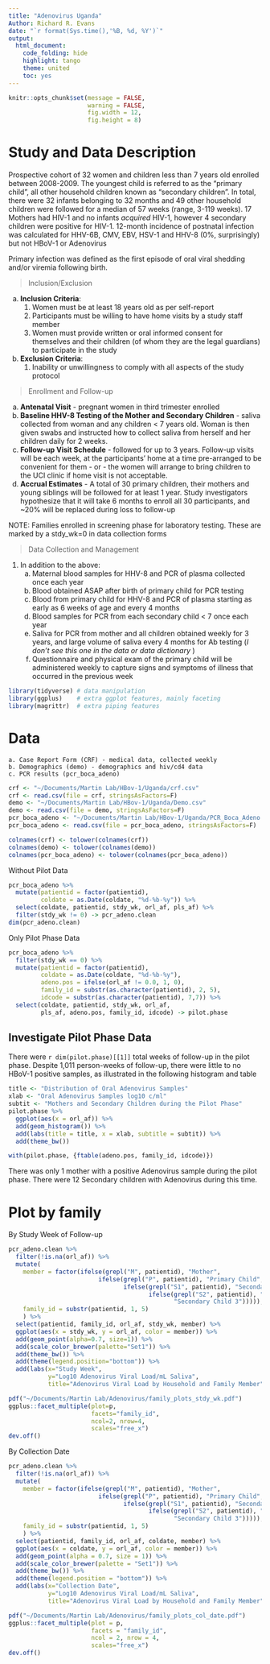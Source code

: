 ```yaml
---
title: "Adenovirus Uganda"
Author: Richard R. Evans
date: "`r format(Sys.time(),'%B, %d, %Y')`"
output: 
  html_document: 
    code_folding: hide
    highlight: tango
    theme: united
    toc: yes
---
```


```r
knitr::opts_chunk$set(message = FALSE,
                      warning = FALSE,
                      fig.width = 12,
                      fig.height = 8)
```

# Study and Data Description

Prospective cohort of 32 women and children less than 7 years old enrolled between 2008-2009. The youngest child is referred to as the "primary child", all other household children known as "secondary children". In total, there were 32 infants belonging to 32 months and 49 other household children were followed for a median of 57 weeks (range, 3-119 weeks). 17 Mothers had HIV-1 and no infants *acquired* HIV-1, however 4 secondary children were positive for HIV-1. 12-month incidence of postnatal infection was calculated for HHV-6B, CMV, EBV, HSV-1 and HHV-8 (0%, surprisingly) but not HBoV-1 or Adenovirus

Primary infection was defined as the first episode of oral viral shedding and/or viremia following birth.

> Inclusion/Exclusion

a. **Inclusion Criteria**:
    1. Women must be at least 18 years old as per self-report
    2. Participants must be willing to have home visits by a study staff member
    3. Women must provide written or oral informed consent for themselves and their children (of whom they are the legal guardians) to participate in the study

b.  **Exclusion Criteria**:
    1. Inability or unwillingness to comply with all aspects of the study protocol
    
> Enrollment and Follow-up

a. **Antenatal Visit** - pregnant women in third trimester enrolled
b. **Baseline HHV-8 Testing of the Mother and Secondary Children** - saliva collected from woman and any children < 7 years old. Woman is then given swabs and instructed how to collect saliva from herself and her children daily for 2 weeks.
c. **Follow-up Visit Schedule** - followed for up to 3 years. Follow-up visits will be each week, at the participants' home at a time pre-arranged to be convenient for them - or - the women will arrange to bring children to the UCI clinic if home visit is not acceptable.
d. **Accrual Estimates** - A total of 30 primary children, their mothers and young siblings will be followed for at least 1 year. Study investigators hypothesize that it will take 6 months to enroll all 30 participants, and ~20% will be replaced during loss to follow-up

NOTE: Families enrolled in screening phase for laboratory testing. These are marked by a stdy_wk=0 in data collection forms

> Data Collection and Management

1. In addition to the above:
    a. Maternal blood samples for HHV-8 and PCR of plasma collected once each year
    b. Blood obtained ASAP after birth of primary child for PCR testing
    c. Blood from primary child for HHV-8 and PCR of plasma starting as early as 6 weeks of age and every 4 months
    d. Blood samples for PCR from each secondary child < 7 once each year
    e. Saliva for PCR from mother and all children obtained weekly for 3 years, and large volume of saliva every 4 months for Ab testing (*I don't see this one in the data or data dictionary* )
    f. Questionnaire and physical exam of the primary child will be administered weekly to capture signs and symptoms of illness that occurred in the previous week


```r
library(tidyverse) # data manipulation
library(ggplus)    # extra ggplot features, mainly faceting
library(magrittr)  # extra piping features
```

# Data

    a. Case Report Form (CRF) - medical data, collected weekly
    b. Demographics (demo) - demographics and hiv/cd4 data
    c. PCR results (pcr_boca_adeno)

```r
crf <- "~/Documents/Martin Lab/HBov-1/Uganda/crf.csv"
crf <- read.csv(file = crf, stringsAsFactors=F)
demo <- "~/Documents/Martin Lab/HBov-1/Uganda/Demo.csv"
demo <- read.csv(file = demo, stringsAsFactors=F)
pcr_boca_adeno <- "~/Documents/Martin Lab/HBov-1/Uganda/PCR_Boca_Adeno.csv"
pcr_boca_adeno <- read.csv(file = pcr_boca_adeno, stringsAsFactors=F)
```

```r
colnames(crf) <- tolower(colnames(crf))
colnames(demo) <- tolower(colnames(demo))
colnames(pcr_boca_adeno) <- tolower(colnames(pcr_boca_adeno))
```

Without Pilot Data
```r
pcr_boca_adeno %>%
  mutate(patientid = factor(patientid), 
         coldate = as.Date(coldate, "%d-%b-%y")) %>%
  select(coldate, patientid, stdy_wk, orl_af, pls_af) %>%
  filter(stdy_wk != 0) -> pcr_adeno.clean
dim(pcr_adeno.clean)
```

Only Pilot Phase Data
```r
pcr_boca_adeno %>%
  filter(stdy_wk == 0) %>%
  mutate(patientid = factor(patientid), 
         coldate = as.Date(coldate, "%d-%b-%y"),
         adeno.pos = ifelse(orl_af != 0.0, 1, 0),
         family_id = substr(as.character(patientid), 2, 5),
         idcode = substr(as.character(patientid), 7,7)) %>%
  select(coldate, patientid, stdy_wk, orl_af, 
         pls_af, adeno.pos, family_id, idcode) -> pilot.phase
```

## Investigate Pilot Phase Data

There were `r dim(pilot.phase)[[1]]` total weeks of follow-up in the pilot phase. Despite 1,011 person-weeks of follow-up, there were little to no HBoV-1 positive samples, as illustrated in the following histogram and table

```r
title <- "Distribution of Oral Adenovirus Samples"
xlab <- "Oral Adenovirus Samples log10 c/ml"
subtit <- "Mothers and Secondary Children during the Pilot Phase"
pilot.phase %>%
  ggplot(aes(x = orl_af)) %>%
  add(geom_histogram()) %>%
  add(labs(title = title, x = xlab, subtitle = subtit)) %>%
  add(theme_bw())

with(pilot.phase, {ftable(adeno.pos, family_id, idcode)})
```

There was only 1 mother with a positive Adenovirus sample during the pilot phase. There were 12 Secondary children with Adenovirus during this time.

# Plot by family

By Study Week of Follow-up
```r
pcr_adeno.clean %>%
  filter(!is.na(orl_af)) %>%
  mutate(
    member = factor(ifelse(grepl("M", patientid), "Mother",
                         ifelse(grepl("P", patientid), "Primary Child",
                                ifelse(grepl("S1", patientid), "Secondary Child 1",
                                       ifelse(grepl("S2", patientid), "Secondary Child 2",
                                              "Secondary Child 3"))))),
    family_id = substr(patientid, 1, 5)
    ) %>%
  select(patientid, family_id, orl_af, stdy_wk, member) %>%
  ggplot(aes(x = stdy_wk, y = orl_af, color = member)) %>%
  add(geom_point(alpha=0.7, size=1)) %>%
  add(scale_color_brewer(palette="Set1")) %>%
  add(theme_bw()) %>%
  add(theme(legend.position="bottom")) %>%
  add(labs(x="Study Week",
           y="Log10 Adenovirus Viral Load/mL Saliva",
           title="Adenovirus Viral Load by Household and Family Member")) -> p

pdf("~/Documents/Martin Lab/Adenovirus/family_plots_stdy_wk.pdf")
ggplus::facet_multiple(plot=p, 
                       facets="family_id", 
                       ncol=2, nrow=4, 
                       scales="free_x")
dev.off()
```

By Collection Date
```r
pcr_adeno.clean %>%
  filter(!is.na(orl_af)) %>%
  mutate(
    member = factor(ifelse(grepl("M", patientid), "Mother",
                         ifelse(grepl("P", patientid), "Primary Child",
                                ifelse(grepl("S1", patientid), "Secondary Child 1",
                                       ifelse(grepl("S2", patientid), "Secondary Child 2",
                                              "Secondary Child 3"))))),
    family_id = substr(patientid, 1, 5)
    ) %>%
  select(patientid, family_id, orl_af, coldate, member) %>%
  ggplot(aes(x = coldate, y = orl_af, color = member)) %>%
  add(geom_point(alpha = 0.7, size = 1)) %>%
  add(scale_color_brewer(palette = "Set1")) %>%
  add(theme_bw()) %>%
  add(theme(legend.position = "bottom")) %>%
  add(labs(x="Collection Date",
           y="Log10 Adenovirus Viral Load/mL Saliva",
           title="Adenovirus Viral Load by Household and Family Member")) -> p

pdf("~/Documents/Martin Lab/Adenovirus/family_plots_col_date.pdf")
ggplus::facet_multiple(plot = p, 
                       facets = "family_id", 
                       ncol = 2, nrow = 4,
                       scales="free_x")
dev.off()
```
